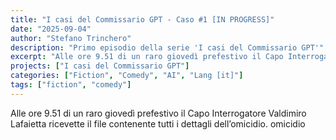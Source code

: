 ```yaml
---
title: "I casi del Commissario GPT - Caso #1 [IN PROGRESS]"
date: "2025-09-04"
author: "Stefano Trinchero"
description: "Primo episodio della serie 'I casi del Commissario GPT'"
excerpt: "Alle ore 9.51 di un raro giovedì prefestivo il Capo Interrogatore Valdimiro Lafaietta ricevette il file contenente tutti i dettagli dell’omicidio."
projects: ["I casi del Commissario GPT"]
categories: ["Fiction", "Comedy", "AI", "Lang [it]"]
tags: ["fiction", "comedy"]
---
```



Alle ore 9.51 di un raro giovedì prefestivo il Capo Interrogatore Valdimiro Lafaietta ricevette il file contenente tutti i dettagli dell’omicidio. 
<ChatBubble>
omicidio
</ChatBubble>
